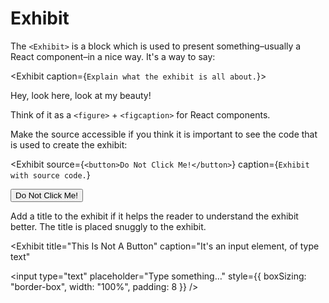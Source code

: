 

# Exhibit

The `<Exhibit>` is a block which is used to present something–usually a React component–in a nice way. It's a way to say:

<Exhibit caption={`Explain what the exhibit is all about.`}>
  <div style={{ height: 40, padding: "0 16px", background: "teal", color: "white", display: "flex", alignItems: "center" }}>
    Hey, look here, look at my beauty!
  </div>
</Exhibit>

Think of it as a `<figure>` + `<figcaption>` for React components.

Make the source accessible if you think it is important to see the code that is used to create the exhibit:

<Exhibit
  source={`<button>Do Not Click Me!</button>`}
  caption={`Exhibit with source code.`}
>
  <button>Do Not Click Me!</button>
</Exhibit>

Add a title to the exhibit if it helps the reader to understand the exhibit better. The title is placed snuggly to the exhibit.

<Exhibit
  title="This Is Not A Button"
  caption="It's an input element, of type text"
>
  <input type="text" placeholder="Type something…" style={{ boxSizing: "border-box", width: "100%", padding: 8 }} />
</Exhibit>